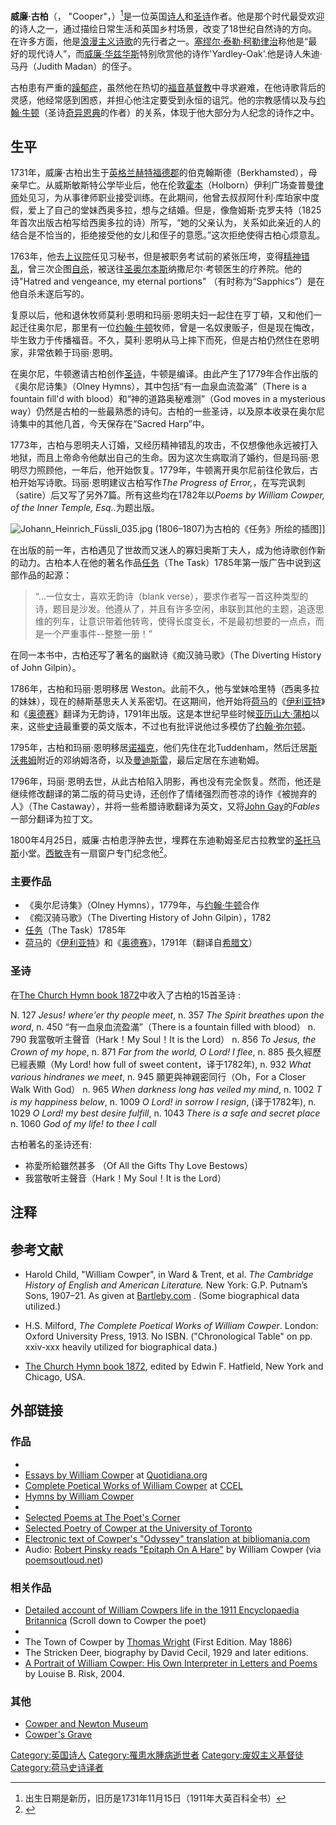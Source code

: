 {{Infobox Person
| name = 威廉·古柏<br /> William Cowper
| image = William_Cowper_by_Lemuel_Francis_Abbott.jpg
| image_size = 
| caption = 古柏肖像画
| birth_date = 1731年11月26日
| birth_place = [[英格兰|英格兰]][[赫特福德郡|赫特福德郡]]伯克翰斯德
| death_date = 1800年4月25日（68岁）
| death_place = [[英格兰|英格兰]]诺福克东迪勒姆
| education = 威斯敏斯特公学
| occupation = 诗人
| spouse = 
| parents = 
| children = 
}}

'''威廉·古柏 '''（{{lang-en|William Cowper}}，{{pron-en|ˈkuːpər}} "Cooper"，{{bd|1731年|11月26日|1800年|4月25日|catIdx=C}}）<ref name="dob">出生日期是新历，旧历是1731年11月15日（1911年大英百科全书）</ref>是一位英国[[诗人|诗人]]和[[圣诗|圣诗]]作者。他是那个时代最受欢迎的诗人之一，通过描绘日常生活和英国乡村场景，改变了18世纪自然诗的方向。在许多方面，他是[[浪漫主义诗歌|浪漫主义诗歌]]的先行者之一。[[塞缪尔·泰勒·柯勒律治|塞缪尔·泰勒·柯勒律治]]称他是“最好的现代诗人”，而[[威廉·华兹华斯|威廉·华兹华斯]]特别欣赏他的诗作'Yardley-Oak'.他是诗人朱迪·马丹（Judith Madan）的侄子。

古柏患有严重的[[躁鬱症|躁郁症]]，虽然他在热切的[[福音|福音]][[基督教|基督教]]中寻求避难，在他诗歌背后的灵感，他经常感到困惑，并担心他注定要受到永恒的诅咒。他的宗教感情以及与[[约翰·牛顿|约翰·牛顿]]（圣诗[[奇异恩典|奇异恩典]]的作者）的关系，体现于他大部分为人纪念的诗作之中。

== 生平 ==
1731年，威廉·古柏出生于[[英格兰|英格兰]][[赫特福德郡|赫特福德郡]]的伯克翰斯德（Berkhamsted），母亲早亡。从威斯敏斯特公学毕业后，他在伦敦[[霍本|霍本]]（Holborn）伊利广场查普曼[[律師|律师]]处见习，为从事律师职业接受训练。在此期间，他曾去叔叔阿什利·库珀家中度假，爱上了自己的堂妹西奥多拉，想与之结婚。但是，像詹姆斯·克罗夫特（1825年首次出版古柏写给西奥多拉的诗）所写，“她的父亲认为，关系如此亲近的人的结合是不恰当的，拒绝接受他的女儿和侄子的意愿。”这次拒绝使得古柏心烦意乱。

1763年，他去[[上議院|上议院]]任见习秘书，但是被职务考试前的紧张压垮，变得[[精神错乱|精神错乱]]，曾三次企图[[自殺|自杀]]，被送往[[圣奥尔本斯|圣奥尔本斯]]纳撒尼尔·考顿医生的疗养院。他的诗"Hatred and vengeance, my eternal portions" （有时称为“Sapphics”）是在他自杀未遂后写的。

复原以后，他和退休牧师莫利·恩明和玛丽·恩明夫妇一起住在亨丁頓，又和他们一起迁往奥尔尼，那里有一位[[约翰·牛顿|约翰·牛顿]]牧师，曾是一名奴隶贩子，但是现在悔改，毕生致力于传播福音。不久，莫利·恩明从马上摔下而死，但是古柏仍然住在恩明家，非常依赖于玛丽·恩明。

在奥尔尼，牛顿邀请古柏创作[[圣诗|圣诗]]，牛顿是编译。由此产生了1779年合作出版的《奥尔尼诗集》（Olney Hymns），其中包括“有一血泉血流盈滿”（There is a fountain fill'd with blood）和“神的道路奥秘难测”（God moves in a mysterious way）仍然是古柏的一些最熟悉的诗句。古柏的一些圣诗，以及原本收录在奥尔尼诗集中的其他几首，今天保存在“Sacred Harp”中。

1773年，古柏与恩明夫人订婚，又经历精神错乱的攻击，不仅想像他永远被打入地狱，而且上帝命令他献出自己的生命。因为这次生病取消了婚约，但是玛丽·恩明尽力照顾他，一年后，他开始恢复。1779年，牛顿离开奥尔尼前往伦敦后，古柏开始写诗歌。玛丽·恩明建议古柏写作''The Progress of Error,''，在写完讽刺（satire）后又写了另外7篇。所有这些均在1782年以''Poems by William Cowper, of the Inner Temple, Esq..''为题出版。

[[File:Johann_Heinrich_Füssli_035.jpg|thumb]] (1806–1807)为古柏的《任务》所绘的插图]]

在出版的前一年，古柏遇见了世故而又迷人的寡妇奥斯丁夫人，成为他诗歌创作新的动力。古柏本人在他的著名作品[[任务_(诗)|任务]]（The Task）1785年第一版广告中说到这部作品的起源：
<blockquote>
“...一位女士，喜欢无韵诗（blank verse），要求作者写一首这种类型的诗，题目是沙发。他遵从了，并且有许多空闲，串联到其他的主题，追逐思维的列车，让意识带着他转弯，使得长度变长，不是最初想要的一点点，而是一个严重事件--整整一册！”
</blockquote>

在同一本书中，古柏还写了著名的幽默诗《痴汉骑马歌》（The Diverting History of John Gilpin）。

1786年，古柏和玛丽·恩明移居 Weston。此前不久，他与堂妹哈里特（西奥多拉的妹妹），现在的赫斯基思夫人关系密切。在这期间，他开始将[[荷马|荷马]]的《[[伊利亚特|伊利亚特]]》和《[[奥德赛|奥德赛]]》翻译为无韵诗，1791年出版。这是本世纪早些时候[[亚历山大·蒲柏|亚历山大·蒲柏]]以来，这些[[史诗|史诗]]最重要的英文版本，不过也有批评说他过多模仿了[[约翰·弥尔顿|约翰·弥尔顿]]。

1795年，古柏和玛丽·恩明移居[[诺福克|诺福克]]，他们先住在北Tuddenham，然后迁居[[斯沃弗姆|斯沃弗姆]]附近的邓纳姆洛奇，以及[[曼迪斯雷|曼迪斯雷]]，最后定居在东迪勒姆。

1796年，玛丽·恩明去世，从此古柏陷入阴影，再也没有完全恢复。然而，他还是继续修改翻译的第二版的荷马史诗，还创作了情绪强烈而苍凉的诗作《被抛弃的人》（The Castaway），并将一些希腊诗歌翻译为英文，又将[[John_Gay|John Gay]]的''Fables''一部分翻译为拉丁文。

1800年4月25日，威廉·古柏患浮肿去世，埋葬在东迪勒姆圣尼古拉教堂的[[托马斯·贝克特|圣托马斯]]小堂。[[西敏寺|西敏寺]]有一扇窗户专门纪念他<ref name="world and its people">{{cite book
  |last = Dunton
  |first = Larkin
  |authorlink =
  |title = The World and Its People
  |url = https://archive.org/details/worldanditspeop05duntgoog
  |publisher = Silver, Burdett
  |series =
  |year = 1896
  |page = [https://archive.org/details/worldanditspeop05duntgoog/page/n43 35]}}</ref>。

=== 主要作品 ===
* 《奥尔尼诗集》（Olney Hymns），1779年，与[[约翰·牛顿|约翰·牛顿]]合作
* 《痴汉骑马歌》（The Diverting History of John Gilpin），1782
* [[任务_(诗)|任务]]（The Task）1785年
* [[荷马|荷马]]的《[[伊利亚特|伊利亚特]]》和《[[奥德赛|奥德赛]]》，1791年（翻译自[[希腊语|希腊文]]）

=== 圣诗 ===
在[[The_Church_Hymn_book_1872|The Church Hymn book 1872]]中收入了古柏的15首圣诗 :

N. 127 ''Jesus! where'er thy people meet'', 
n. 357 ''The Spirit breathes upon the word'', 
n. 450 “有一血泉血流盈滿”（There is a fountain filled with blood）
n. 790 我當敬听主聲音（Hark！My Soul！It is the Lord）
n. 856 ''To Jesus, the Crown of my hope'', 
n. 871 ''Far from the world, O Lord! I flee'', 
n. 885 長久經歷已經表顯（My Lord! how full of sweet content，译于1782年), 
n. 932 ''What various hindranes we meet'',
n. 945 願更與神親密同行（Oh，For a Closer Walk With God）
n. 965 ''When darkness long has veiled my mind'', 
n. 1002 ''T is my happiness below'', 
n. 1009 ''O Lord! in sorrow I resign'', (译于1782年), 
n. 1029 ''O Lord! my best desire fulfill'', 
n. 1043 ''There is a safe and secret place''
n. 1060 ''God of my life! to thee I call''

古柏著名的圣诗还有:
* 袮愛所給雖然甚多 （Of All the Gifts Thy Love Bestows）
* 我當敬听主聲音（Hark！My Soul！It is the Lord）

== 注释 ==
<references/>

== 参考文献 ==
* Harold Child, "William Cowper", in Ward & Trent, et al. ''The Cambridge History of English and American Literature.'' New York: G.P. Putnam’s Sons, 1907–21. As given at [http://www.bartleby.com/cambridge/ Bartleby.com] {{Wayback|url=http://www.bartleby.com/cambridge/ |date=20121102195045 }}. (Some biographical data utilized.)

* H.S. Milford, ''The Complete Poetical Works of William Cowper''. London: Oxford University Press, 1913. No ISBN. ("Chronological Table" on pp. xxiv-xxx heavily utilized for biographical data.)

* [[The_Church_Hymn_book_1872|The Church Hymn book 1872]], edited by Edwin F. Hatfield, New York and Chicago, USA.

== 外部链接 ==
{{wikisource author}}
{{wikiquote}}

=== 作品 ===
* {{gutenberg author| id=William%20Cowper+(1731-1800) | name=William Cowper}}
* [http://essays.quotidiana.org/cowper/ Essays by William Cowper] {{Wayback|url=http://essays.quotidiana.org/cowper/ |date=20121228041955 }} at [http://essays.quotidiana.org Quotidiana.org]{{Wayback|url=http://essays.quotidiana.org/ |date=20170901022139 }}
* [http://www.ccel.org/c/cowper/works/home.html Complete Poetical Works of William Cowper] {{Wayback|url=http://www.ccel.org/c/cowper/works/home.html |date=20120826234917 }} at [[Christian_Classics_Ethereal_Library|CCEL]]
*[https://web.archive.org/web/20120304162016/http://www.hymntime.com/tch/bio/c/o/w/cowper_w.htm Hymns by William Cowper]
* {{gutenberg|no=3698|name=The Task, and Other Poems}}
* [http://www.theotherpages.org/poems/cowper01.html Selected Poems at The Poet's Corner] {{Wayback|url=http://www.theotherpages.org/poems/cowper01.html |date=20120716222225 }}
* [https://web.archive.org/web/20070716174816/http://rpo.library.utoronto.ca/poet/79.html Selected Poetry of Cowper at the University of Toronto]
* [https://web.archive.org/web/20000819030414/http://www.bibliomania.com/Poetry/Cowper/Odyssey/ Electronic text of Cowper's "Odyssey" translation at bibliomania.com]
* Audio: [https://web.archive.org/web/20090501155654/http://poemsoutloud.net/blog/archive/gone_but_not_forgotten/ Robert Pinsky reads "Epitaph On A Hare"] by William Cowper (via [https://web.archive.org/web/20090405173256/http://poemsoutloud.net/ poemsoutloud.net])

=== 相关作品 ===
* [https://web.archive.org/web/20060419135058/http://69.1911encyclopedia.org/C/CO/COWPER_WILLIAM.htm Detailed account of William Cowpers life in the 1911 Encyclopaedia Britannica] (Scroll down to Cowper the poet)
* {{gutenberg | no=12772 | name=Cowper}}
* The Town of Cowper by [[Thomas_Wright_(biographer)|Thomas Wright]] (First Edition.  May 1886)
* The Stricken Deer, biography by David Cecil, 1929 and later editions.
* [http://www.amazon.com/dp/0963393413 A Portrait of William Cowper: His Own Interpreter in Letters and Poems] by Louise B. Risk, 2004.

=== 其他 ===
* [http://en.wikipedia.org/w/index.php?title=William_Cowper&action=edit&section=9www.mkheritage.co.uk/cnm/ Cowper and Newton Museum]
* [http://www.poetsgraves.co.uk/cowper.htm Cowper's Grave] {{Wayback|url=http://www.poetsgraves.co.uk/cowper.htm |date=20130301001854 }}

{{Authority control}}
{{DEFAULTSORT:Cowper, William}}
[[Category:英国诗人|Category:英国诗人]]
[[Category:罹患水腫病逝世者|Category:罹患水腫病逝世者]]
[[Category:废奴主义基督徒|Category:废奴主义基督徒]]
[[Category:荷马史诗译者|Category:荷马史诗译者]]